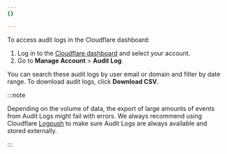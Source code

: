 ```yaml
---
{}

---
```


To access audit logs in the Cloudflare dashboard:

1. Log in to the [Cloudflare dashboard](https://dash.cloudflare.com/login) and select your account.
2. Go to **Manage Account** > **Audit Log**.

You can search these audit logs by user email or domain and filter by date range. To download audit logs, click **Download CSV**.

:::note


Depending on the volume of data, the export of large amounts of events from Audit Logs might fail with errors. We always recommend using Cloudflare [Logpush](/logs/logpush/) to make sure Audit Logs are always available and stored externally.


:::
